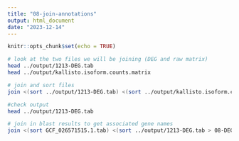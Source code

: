 ```yaml
---
title: "08-join-annotations"
output: html_document
date: "2023-12-14"
---
```


```r
knitr::opts_chunk$set(echo = TRUE)
```

```bash
# look at the two files we will be joining (DEG and raw matrix)
head ../output/1213-DEG.tab
head ../output/kallisto.isoform.counts.matrix
```

```bash
# join and sort files 
join <(sort ../output/1213-DEG.tab) <(sort ../output/kallisto.isoform.counts.matrix) > ../output/1213-DEG.tab
```

```bash
#check output
head ../output/1213-DEG.tab
```

```bash
# join in blast results to get associated gene names
join <(sort GCF_026571515.1.tab) <(sort ../output/1213-DEG.tab > 08-DEGandBlastTable.tab
```
